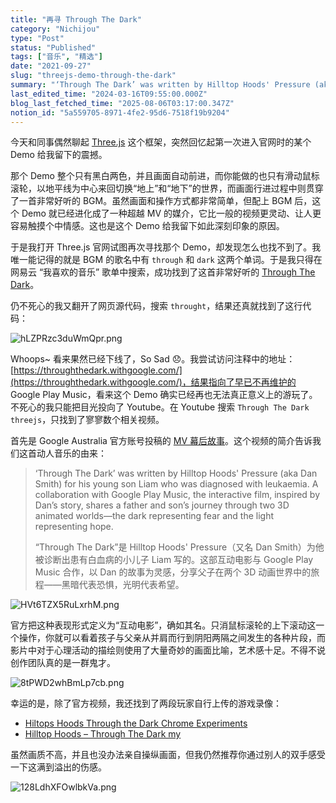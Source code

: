 ```yaml
---
title: "再寻 Through The Dark"
category: "Nichijou"
type: "Post"
status: "Published"
tags: ["音乐", "精选"]
date: "2021-09-27"
slug: "threejs-demo-through-the-dark"
summary: "‘Through The Dark’ was written by Hilltop Hoods' Pressure (aka Dan Smith) for his young son Liam who was diagnosed with leukaemia."
last_edited_time: "2024-03-16T09:55:00.000Z"
blog_last_fetched_time: "2025-08-06T03:17:00.347Z"
notion_id: "5a559705-8971-4fe2-95d6-7518f19b9204"
---
```



今天和同事偶然聊起 [Three.js](http://threejs.org/) 这个框架，突然回忆起第一次进入官网时的某个 Demo 给我留下的震撼。


那个 Demo 整个只有黑白两色，并且画面自动前进，而你能做的也只有滑动鼠标滚轮，以地平线为中心来回切换“地上”和“地下”的世界，而画面行进过程中则贯穿了一首非常好听的 BGM。虽然画面和操作方式都非常简单，但配上 BGM 后，这个 Demo 就已经进化成了一种超越 MV 的媒介，它比一般的视频更灵动、让人更容易触摸个中情感。这也是这个 Demo 给我留下如此深刻印象的原因。


于是我打开 Three.js 官网试图再次寻找那个 Demo，却发现怎么也找不到了。我唯一能记得的就是 BGM 的歌名中有 `through` 和 `dark` 这两个单词。于是我只得在网易云 “我喜欢的音乐” 歌单中搜索，成功找到了这首非常好听的 [Through The Dark](https://music.163.com/song?id=28915394)。


仍不死心的我又翻开了网页源代码，搜索 `throught`，结果还真就找到了这行代码：


![hLZPRzc3duWmQpr.png](https://cdn.sa.net/2024/03/16/hLZPRzc3duWmQpr.png)


Whoops~ 看来果然已经下线了，So Sad 😞。我尝试访问注释中的地址：[https://throughthedark.withgoogle.com/](https://throughthedark.withgoogle.com/)，结果指向了早已不再维护的 Google Play Music，看来这个 Demo 确实已经再也无法真正意义上的游玩了。不死心的我只能把目光投向了 Youtube。在 Youtube 搜索 `Through The Dark threejs`，只找到了寥寥数个相关视频。


首先是 Google Australia 官方账号投稿的 [MV 幕后故事](https://www.youtube.com/watch?v=G_isD_9Oj_I)。这个视频的简介告诉我们这首动人音乐的由来：


> ‘Through The Dark’ was written by Hilltop Hoods' Pressure (aka Dan Smith) for his young son Liam who was diagnosed with leukaemia. A collaboration with Google Play Music, the interactive film, inspired by Dan’s story, shares a father and son’s journey through two 3D animated worlds—the dark representing fear and the light representing hope.  
>   
> “Through The Dark”是 Hilltop Hoods' Pressure（又名 Dan Smith）为他被诊断出患有白血病的小儿子 Liam 写的。这部互动电影与 Google Play Music 合作，以 Dan 的故事为灵感，分享父子在两个 3D 动画世界中的旅程——黑暗代表恐惧，光明代表希望。


![HVt6TZX5RuLxrhM.png](https://cdn.sa.net/2024/03/16/HVt6TZX5RuLxrhM.png)


官方把这种表现形式定义为“互动电影”，确如其名。只消鼠标滚轮的上下滚动这一个操作，你就可以看着孩子与父亲从并肩而行到阴阳两隔之间发生的各种片段，而影片中对于心理活动的描绘则使用了大量奇妙的画面比喻，艺术感十足。不得不说创作团队真的是一群鬼才。


![8tPWD2whBmLp7cb.png](https://cdn.sa.net/2024/03/16/8tPWD2whBmLp7cb.png)


幸运的是，除了官方视频，我还找到了两段玩家自行上传的游戏录像：

- [Hiltops Hoods Through the Dark Chrome Experiments](https://www.youtube.com/watch?v=EWEFKsVCVFY)
- [Hilltop Hoods – Through The Dark my](https://www.youtube.com/watch?v=MK9elOKn3RQ)

虽然画质不高，并且也没办法亲自操纵画面，但我仍然推荐你通过别人的双手感受一下这满到溢出的伤感。


![128LdhXFOwlbkVa.png](https://cdn.sa.net/2024/03/16/128LdhXFOwlbkVa.png)

